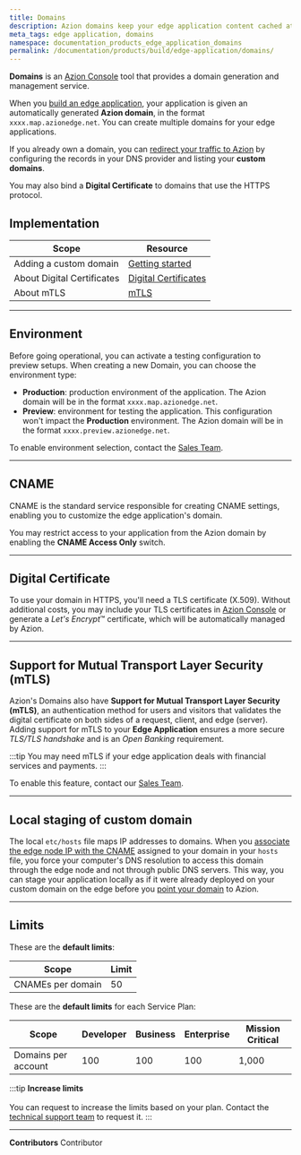 ```yaml
---
title: Domains
description: Azion domains keep your edge application content cached at the edge and can be customized to fit your needs.
meta_tags: edge application, domains
namespace: documentation_products_edge_application_domains
permalink: /documentation/products/build/edge-application/domains/
---
```


**Domains** is an [Azion Console](https://console.azion.com/) tool that provides a domain generation and management service.

When you [build an edge application](/en/documentation/products/getting-started/), your application is given an automatically generated **Azion domain**, in the format `xxxx.map.azionedge.net`. You can create multiple domains for your edge applications.

If you already own a domain, you can [redirect your traffic to Azion](/en/documentation/products/guides/point-domain-to-azion/) by configuring the records in your DNS provider and listing your **custom domains**.

You may also bind a **Digital Certificate** to domains that use the HTTPS protocol.

## Implementation

| Scope | Resource |
| --- | --- |
| Adding a custom domain | [Getting started](/en/documentation/products/getting-started/#step-3-adding-a-custom-domain) |
| About Digital Certificates | [Digital Certificates](/en/documentation/products/build/edge-application/digital-certificates/) |
| About mTLS | [mTLS](/en/documentation/products/edge-application/domains/mtls/) |

---

## Environment

Before going operational, you can activate a testing configuration to preview setups. When creating a new Domain, you can choose the environment type:

- **Production**: production environment of the application. The Azion domain will be in the format `xxxx.map.azionedge.net`.
- **Preview**: environment for testing the application. This configuration won't impact the **Production** environment. The Azion domain will be in the format `xxxx.preview.azionedge.net`.

To enable environment selection, contact the [Sales Team](https://www.azion.com/en/contact-sales/).

---

## CNAME

CNAME is the standard service responsible for creating CNAME settings, enabling you to customize the edge application's domain.

You may restrict access to your application from the Azion domain by enabling the **CNAME Access Only** switch.

---

## Digital Certificate

To use your domain in HTTPS, you'll need a TLS certificate (X.509). Without additional costs, you may include your TLS certificates in [Azion Console](http://console.azion.com) or generate a *Let's Encrypt*™ certificate, which will be automatically managed by Azion.

---

## Support for Mutual Transport Layer Security (mTLS)

Azion's Domains also have **Support for Mutual Transport Layer Security (mTLS)**, an authentication method for users and visitors that validates the digital certificate on both sides of a request, client, and edge (server). Adding support for mTLS to your **Edge Application** ensures a more secure *TLS/TLS handshake* and is an *Open Banking* requirement.

:::tip
You may need mTLS if your edge application deals with financial services and payments.
:::

To enable this feature, contact our [Sales Team](https://www.azion.com/en/contact-sales/).

---

## Local staging of custom domain

The local `etc/hosts` file maps IP addresses to domains. When you [associate the edge node IP with the CNAME](/en/documentation/products/guides/test-edge-application-through-hosts-file/) assigned to your domain in your `hosts` file, you force your computer's DNS resolution to access this domain through the edge node and not through public DNS servers. This way, you can stage your application locally as if it were already deployed on your custom domain on the edge before you [point your domain](/en/documentation/products/guides/point-domain-to-azion/) to Azion.

---

## Limits

These are the **default limits**:

| Scope | Limit |
| --- | --- |
| CNAMEs per domain | 50 |

These are the **default limits** for each Service Plan:

| Scope | Developer | Business | Enterprise | Mission Critical |
| --- | --- | --- | --- | ---|
| Domains per account | 100 | 100 | 100 | 1,000 |

:::tip
**Increase limits** <br></br>
You can request to increase the limits based on your plan. Contact the [technical support team](/en/documentation/services/support/) to request it.
:::

---


**Contributors** <ContributorList>Contributor</ContributorList>
